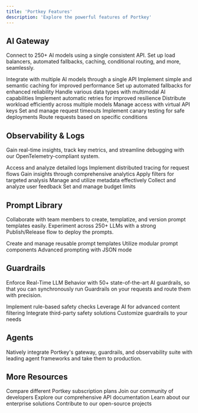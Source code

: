 ```yaml
---
title: 'Portkey Features'
description: 'Explore the powerful features of Portkey'
---
```


## AI Gateway

Connect to 250+ AI models using a single consistent API. Set up load balancers, automated fallbacks, caching, conditional routing, and more, seamlessly.

<CardGroup cols={3}>
  <Card title="🌐 Universal API" href="../product/ai-gateway/universal-api">
    Integrate with multiple AI models through a single API
  </Card>
  <Card title="💾 Caching" href="../product/ai-gateway/cache-simple-and-semantic">
    Implement simple and semantic caching for improved performance
  </Card>
  <Card title="🔄 Fallbacks" href="../product/ai-gateway/fallbacks">
    Set up automated fallbacks for enhanced reliability
  </Card>
  <Card title="🔀 Multimodal Capabilities" href="../product/ai-gateway/multimodal-capabilities">
    Handle various data types with multimodal AI capabilities
  </Card>
  <Card title="🔁 Automatic Retries" href="../product/ai-gateway/automatic-retries">
    Implement automatic retries for improved resilience
  </Card>
  <Card title="⚖️ Load Balancing" href="../product/ai-gateway/load-balancing">
    Distribute workload efficiently across multiple models
  </Card>
  <Card title="🔑 Virtual Keys" href="../product/ai-gateway/virtual-keys">
    Manage access with virtual API keys
  </Card>
  <Card title="⏱️ Request Timeouts" href="../product/ai-gateway/request-timeouts">
    Set and manage request timeouts
  </Card>
  <Card title="🐤 Canary Tests" href="../product/ai-gateway/canary-testing">
    Implement canary testing for safe deployments
  </Card>
  <Card title="🚦 Conditional Routing" href="../product/ai-gateway/conditional-routing">
    Route requests based on specific conditions
  </Card>
</CardGroup>

## Observability & Logs

Gain real-time insights, track key metrics, and streamline debugging with our OpenTelemetry-compliant system.

<CardGroup cols={3}>
  <Card title="📜 Logs" href="../product/observability/logs">
    Access and analyze detailed logs
  </Card>
  <Card title="🕵️ Tracing" href="../product/observability/traces">
    Implement distributed tracing for request flows
  </Card>
  <Card title="📊 Analytics" href="../product/observability/analytics">
    Gain insights through comprehensive analytics
  </Card>
  <Card title="🧪 Filters" href="../product/observability/filters">
    Apply filters for targeted analysis
  </Card>
  <Card title="🏷️ Metadata" href="../product/observability/metadata">
    Manage and utilize metadata effectively
  </Card>
  <Card title="💬 Feedback" href="../product/observability/feedback">
    Collect and analyze user feedback
  </Card>
  <Card title="💳 Budget Limits" href="../product/ai-gateway/virtual-keys/budget-limits">
    Set and manage budget limits
  </Card>
</CardGroup>

## Prompt Library

Collaborate with team members to create, templatize, and version prompt templates easily. Experiment across 250+ LLMs with a strong Publish/Release flow to deploy the prompts.

<CardGroup cols={3}>
  <Card title="🧩 Prompt Templates" href="../product/prompt-library/prompt-templates">
    Create and manage reusable prompt templates
  </Card>
  <Card title="✂️ Prompt Partials" href="../product/prompt-library/prompt-partials">
    Utilize modular prompt components
  </Card>
  <Card title="{ } JSON Mode Prompting" href="../product/prompt-library/advanced-prompting-with-json-mode">
    Advanced prompting with JSON mode
  </Card>
</CardGroup>

## Guardrails

Enforce Real-Time LLM Behavior with 50+ state-of-the-art AI guardrails, so that you can synchronously run Guardrails on your requests and route them with precision.

<CardGroup cols={2}>
  <Card title="🛡️ Deterministic Guardrails" href="../product/guardrails/list-of-guardrail-checks">
    Implement rule-based safety checks
  </Card>
  <Card title="🤖 LLM-based Guardrails" href="../product/guardrails/list-of-guardrail-checks">
    Leverage AI for advanced content filtering
  </Card>
  <Card title="🤝 Partner Guardrails" href="../product/guardrails/list-of-guardrail-checks">
    Integrate third-party safety solutions
  </Card>
  <Card title="🎒 Bring Your Own" href="../product/guardrails/list-of-guardrail-checks/bring-your-own-guardrails">
    Customize guardrails to your needs
  </Card>
</CardGroup>

## Agents

Natively integrate Portkey's gateway, guardrails, and observability suite with leading agent frameworks and take them to production.

<CardGroup cols={3}>
  <Card title="🤖 Autogen" href="../integrations/agents/autogen">

  </Card>
  <Card title="👥 CrewAI" href="../integrations/agents/crewai">
  </Card>
  <Card title="🔗 Langchain Agents" href="../integrations/agents/langchain-agents">
  </Card>
  <Card title="🦙 Llama Agents" href="../integrations/agents/llama-agents">
  </Card>
  <Card title="φ PhiData" href="../integrations/agents/phidata">
  </Card>
  <Card title="🔀 ControlFlow" href="../integrations/agents/control-flow">
  </Card>
</CardGroup>

## More Resources

<CardGroup cols={2}>
  <Card title="📋 Portkey Plans" href="../product/product-feature-comparison">
    Compare different Portkey subscription plans
  </Card>
  <Card title="💬 Developer Forum" href="../support/developer-forum">
    Join our community of developers
  </Card>
  <Card title="📚 API Reference" href="/api-reference">
    Explore our comprehensive API documentation
  </Card>
  <Card title="🏢 Portkey Enterprise" href="../product/enterprise-offering">
    Learn about our enterprise solutions
  </Card>
  <Card title="🌐 Portkey Open Source" href="../product/open-source">
    Contribute to our open-source projects
  </Card>
</CardGroup>